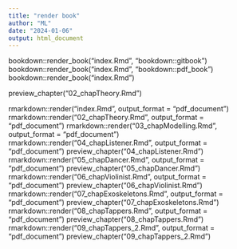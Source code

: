 ```yaml
---
title: "render book"
author: "ML"
date: "2024-01-06"
output: html_document
---
```


bookdown::render_book("index.Rmd", "bookdown::gitbook")
bookdown::render_book("index.Rmd", "bookdown::pdf_book")
bookdown::render_book("index.Rmd")




preview_chapter("02_chapTheory.Rmd")

rmarkdown::render("index.Rmd", output_format = "pdf_document")
rmarkdown::render("02_chapTheory.Rmd", output_format = "pdf_document")
rmarkdown::render("03_chapModelling.Rmd", output_format = "pdf_document")
rmarkdown::render("04_chapListener.Rmd", output_format = "pdf_document")
preview_chapter("04_chapListener.Rmd")
rmarkdown::render("05_chapDancer.Rmd", output_format = "pdf_document")
preview_chapter("05_chapDancer.Rmd")
rmarkdown::render("06_chapViolinist.Rmd", output_format = "pdf_document")
preview_chapter("06_chapViolinist.Rmd")
rmarkdown::render("07_chapExoskeletons.Rmd", output_format = "pdf_document")
preview_chapter("07_chapExoskeletons.Rmd")
rmarkdown::render("08_chapTappers.Rmd", output_format = "pdf_document")
preview_chapter("08_chapTappers.Rmd")
rmarkdown::render("09_chapTappers_2.Rmd", output_format = "pdf_document")
preview_chapter("09_chapTappers_2.Rmd")

